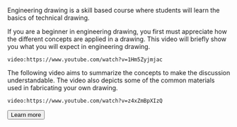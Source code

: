 Engineering drawing is a skill based course where students will learn the basics of technical drawing. 

If you are a beginner in engineering drawing, you first must appreciate how the different concepts are applied in a drawing. This video will briefly show you what you will expect in engineering drawing. 

`video:https://www.youtube.com/watch?v=1Hm5Zyjmjac`

The following video aims to summarize the concepts to make the discussion understandable. The video also depicts some of the common materials used in fabricating your own drawing. 

`video:https://www.youtube.com/watch?v=z4xZmBpXIzQ`

<a href="https://fractory.com/engineering-drawing-basics" target="_blank"><button className="btn my-5">Learn more</button></a>